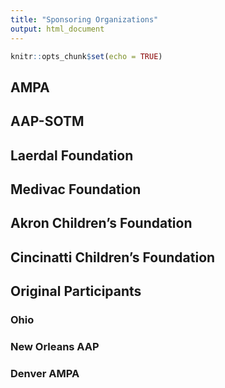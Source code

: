 ```yaml
---
title: "Sponsoring Organizations"
output: html_document
---
```


```r
knitr::opts_chunk$set(echo = TRUE)
```


## AMPA

## AAP-SOTM

## Laerdal Foundation

## Medivac Foundation

## Akron Children's Foundation


## Cincinatti Children's Foundation

## Original Participants


### Ohio 


### New Orleans AAP


### Denver AMPA


